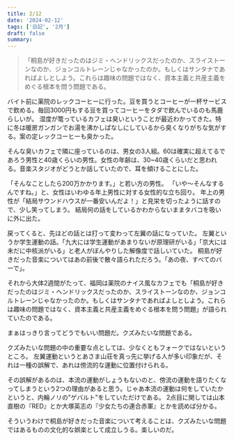 ```yaml
---
title: 2/12
date: '2024-02-12'
tags: ['日記', '2月']
draft: false
summary: 
---
```

<blockquote class="p-4 my-4 border-s-4 border-gray-300 bg-gray-50 dark:border-gray-500 dark:bg-gray-800">
<p class=" text-sm not-italic  leading-relaxed text-gray-900 dark:text-white">「桐島が好きだったのはジミ・ヘンドリックスだったのか、スライストーンなのか、ジョンコルトレーンじゃなかったのか。もしくはサンタナであればよしとしよう。これらは趣味の問題ではなく、資本主義と共産主義をめぐる根本を問う問題である。</p>
</blockquote>

バイト前に薬院のレックコーヒーに行った。豆を買うとコーヒーが一杯サービスで飲める。毎回3000円もする豆を買ってコーヒーをタダで飲んでいるのも馬鹿らしいが。
湿度が篭っているカフェは臭いということが最近わかってきた。特に冬は暖房ガンガンでお湯を沸かしぱなしにしているから臭くなりがちな気がする。案の定レックコーヒーも臭かった。

そんな臭いカフェで隣に座っているのは、男女の3人組。60は確実に超えてるであろう男性と40歳くらいの男性。女性の年齢は、30~40歳くらいだと思われる。音楽スタジオがどうとか話していたので、耳を傾けることにした。

「そんなことしたら200万かかります。」と若い方の男性。
「いや〜そんなするんですね。」と、女性はいわゆる年上男性に対する女性的な立ち回り。
年上の男性が「結局サウンドハウスが一番安いんだよ！」と見栄を切ったように話すので、少し笑ってしまう。
結局何の話をしているかわからないままタバコを吸いに外に出た。


戻ってくると、先ほどの話とは打って変わって左翼の話になっていた。
左翼というか学生運動の話。「九大には学生運動があまりないが原理研がいる」「京大には未だに中核派がいる」と老人がぼんやりした解像度で話しいていた。
桐島が好きだった音楽についてはあの前後で散々語られただろう。「あの夜、すべてのバーで」。

それから大体2週間がたって、福岡は薬院のナイス風なカフェでも「桐島が好きだったのはジミ・ヘンドリックスだったのか、スライストーンなのか、ジョンコルトレーンじゃなかったのか。もしくはサンタナであればよしとしよう。これらは趣味の問題ではなく、資本主義と共産主義をめぐる根本を問う問題」が語られていたのである。

まぁはっきり言ってどうでもいい問題だ。クズみたいな問題である。

クズみたいな問題の中の重要な点としては、少なくともフォークではないというところ。
左翼運動というとあさま山荘を真っ先に挙げる人が多い印象だが、それは一種の誤解で、あれは傍流的な運動に位置付けられる。

その誤解があるのは、本流の運動がしょうもないのと、傍流の運動を語りたくなってしまうという2つの理由があると思う。じゃあ本流の運動は何をしていたかというと、内輪ノリの"ゲバルト"をしていただけである。
2点目に関しては山本直樹の『RED』とか大塚英志の『少女たちの連合赤軍』とかを読めば分かる。

そういうわけで桐島が好きだった音楽について考えることは、クズみたいな問題ではあるものの文化的な娯楽として成立しうる。楽しいのだ。